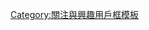 {{Userbox
  |border-c = #000000
  |border-s = 1
  |id-c     = #ffffff
  |id-s     = 12
  |id-fc    = #003399
  |info-s   = 9
  |info-fc  = #008000
  |id       = [[File:Flag of Formosa 1895.svg|55px]]
  |info     = 這個用戶喜歡[[台灣歷史]]，特別是[[台灣民主國]]時期。
  |usercategory=喜歡台灣民主國時期歷史的維基人
}}
<noinclude>[[Category:關注與興趣用戶框模板]]</noinclude>